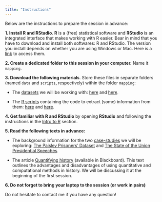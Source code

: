 ```yaml
---
title: "Instructions"
---
```


Below are the instructions to prepare the session in advance: 

**1. Install R and RStudio**. **R** is a (free) statistical software and **RStudio** is an integrated interface that makes working with R easier. Bear in mind that you have to download and install both softwares: R and RStudio. The version you install depends on whether you are using Windows or Mac. Here is a [link](https://posit.co/download/rstudio-desktop/) to access them.

**2. Create a dedicated folder to this session in your computer.** Name it `mapping`. 

**3. Download the following materials**. Store these files in separate folders (named `data` and `scripts`, respectively) within the folder `mapping`:

  * The [datasets]{.underline} we will be working with: [here](data/paisley-data.xlsx) and <a href="data/state-of-the-union-texts.csv" download>here</a>.
    
  * The [R scripts]{.underline} containing the code to extract (some) information from them: <a href="paisley.R" download>here</a> and <a href="speeches.R" download>here</a>.
  
**4. Get familiar with R and RStudio** by opening **RStudio** and following the instructions in the [Intro to R](get-r.html) section.  
  
**5. Read the following texts in advance:** 

  - The background information for the two [case-studies]{.underline} we will be exploring: [The Paisley Prisoners' Dataset](backg-paisley.html) and [The State of the Union Presidential Speeches](backg-speeches.html).

  - The article [Quantifying history]{.underline} (available in Blackboard). This text outlines the advantages and disadvantages of using quantitative and computational methods in history. We will be discussing it at the beginning of the first session.

**6. Do not forget to bring your laptop to the session (or work in pairs)**

\vspace{1em}

Do not hesitate to contact me if you have any question!
